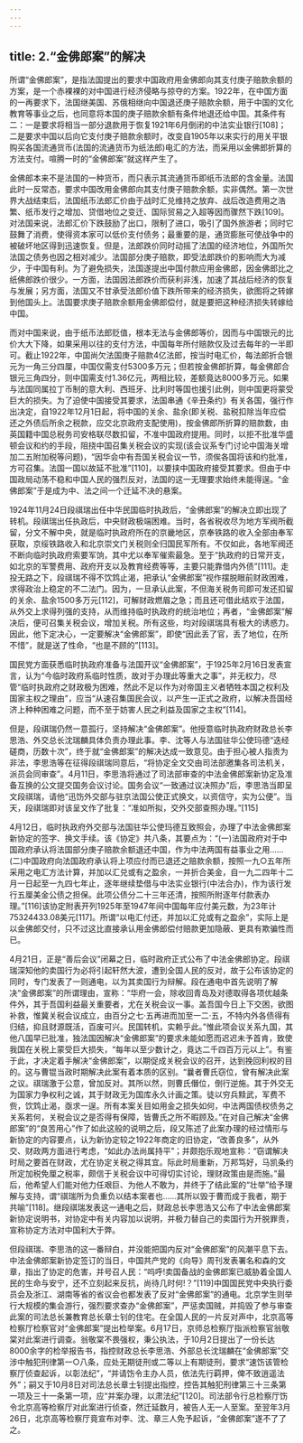 ```yaml
---
---
---
```

title: 2.“金佛郎案”的解决
---




所谓“金佛郎案”，是指法国提出的要求中国政府用金佛郎向其支付庚子赔款余额的方案，是一个赤裸裸的对中国进行经济侵略与掠夺的方案。1922年，在中国方面的一再要求下，法国继美国、苏俄相继向中国退还庚子赔款余额，用于中国的文化教育等事业之后，也同意将本国的庚子赔款余额有条件地退还给中国。其条件有二：一是要求将相当一部分退款用于恢复1921年6月倒闭的中法实业银行[108]；二是要求中国以后向它支付庚子赔款余额时，改变自1905年以来实行的用关平银购买各国流通货币(法国的流通货币为纸法郎)电汇的方法，而采用以金佛郎折算的方法支付。喧腾一时的“金佛郎案”就这样产生了。

金佛郎本来不是法国的一种货币，而只表示其流通货币即纸币法郎的含金量。法国此时一反常态，要求中国改用金佛郎向其支付庚子赔款余额，实非偶然。第一次世界大战结束后，法国纸币法郎汇价由于战时汇兑维持之放弃、战后改造费用之浩繁、纸币发行之增加、贷借地位之变迁、国际贸易之入超等因而骤然下跌[109]。对法国来说，法郎汇价下跌鼓励了出口，限制了进口，吸引了国外旅游者；同时它鼓舞了消费，使得资本家可以低价支付债务；最重要的是，通货膨胀可使战争中的被破坏地区得到迅速恢复。但是，法郎跌价同时动摇了法国的经济地位，外国所欠法国之债务也因之相对减少。法国部分庚子赔款，即受法郎跌价的影响而大为减少，于中国有利。为了避免损失，法国遂提出中国付款应用金佛郎，因金佛郎比之纸佛郎跌价很少。一方面，法国因法郎跌价而获利非浅，加速了其战后经济的恢复与发展；另方面，法国又不甘承受法郎价值下跌所带来的经济损失，欲图将之转嫁到他国头上。法国要求庚子赔款余额用金佛郎偿付，就是要把这种经济损失转嫁给中国。

而对中国来说，由于纸币法郎贬值，根本无法与金佛郎等价，因而与中国银元的比价大大下降，如果采用以往的支付方法，中国每年所付赔款仅及过去每年的一半即可。截止1922年，中国尚欠法国庚子赔款4亿法郎，按当时电汇价，每法郎折合银元为一角三分四厘，中国仅需支付5300多万元；但若按金佛郎折算，每金佛郎合银元三角四分，则中国需支付1.36亿元，两相比较，差额竟达8000多万元。如果与法国同属拉丁币制的意大利、西班牙、比利时等国也援引此例，则中国更将蒙受巨大的损失。为了迫使中国接受其要求，法国串通《辛丑条约》有关各国，强行作出决定，自1922年12月1日起，将中国的关余、盐余(即关税、盐税扣除当年应偿还之外债后所余之税款，应交北京政府支配使用)，按金佛郎所折算的赔款数，由英国籍中国总税务司安格联尽数扣留，不准中国政府提用。同时，以拒不批准华盛顿会议和约的手段，阻挠中国召集关税会议的实现(该会议系专门讨论中国海关增加二五附加税等问题)，“因华会中有吾国关税会议一节，须俟各国将该和约批准，方可召集。法国一国以故延不批准”[110]，以要挟中国政府接受其要求。但由于中国政局动荡不稳和中国人民的强烈反对，法国的这一无理要求始终未能得逞。“金佛郎案”于是成为中、法之间一个迁延不决的悬案。

1924年11月24日段祺瑞出任中华民国临时执政后，“金佛郎案”的解决立即出现了转机。段祺瑞出任执政后，中央财政极端困难。当时，各省税收尽为地方军阀所截留，分文不解中央，就是临时执政府所在的京畿地区，京奉铁路的收入全部由奉军获取，京绥铁路收入和北京崇文门关税则全归国民军所有。不仅如此，各地军阀还不断向临时执政府索要军饷，其中尤以奉军催索最急。至于“执政府的日常开支，如北京的军警费用、政府开支以及教育经费等等，主要只能靠借内外债”[111]。走投无路之下，段祺瑞不得不饮鸩止渴，把承认“金佛郎案”视作摆脱眼前财政困难，求得政治上稳定的不二法门。因为，一旦承认此案，不但海关税务司即可发还扣留的关余、盐余1500多万元[112]，可解财政燃眉之急；而且还可借此结欢于法国，从外交上求得列强的支持，从而维持临时执政府的统治地位；再者，“金佛郎案”解决后，便可召集关税会议，增加关税。所有这些，均对段祺瑞具有极大的诱惑力。因此，他下定决心，一定要解决“金佛郎案”，即使“因此丢了官，丢了地位，在所不惜”，就是送了性命，“也是不顾的”[113]。

国民党方面获悉临时执政府准备与法国开议“金佛郎案”，于1925年2月16日发表宣言，认为“今临时政府系临时性质，故对于办理此等重大之事”，并无权力，尽管“临时执政府之财政极为困难，然此不足以作为对帝国主义者牺牲本国之权利及国家主权之理由”，应当“从速召集国民会议，以产生一正式之政府，以解决吾国经济上种种困难之问题，而不至于妨害人民之利益及国家之主权”[114]。

但是，段祺瑞仍然一意孤行，坚持解决“金佛郎案”。他授意临时执政府财政总长李思浩、外交总长沈瑞麟具体负责办理此事。李、沈等人与法国驻华公使玛德“迭经磋商，历数十次”，终于就“金佛郎案”的解决达成一致意见。由于担心被人指责为非法，李思浩等在征得段祺瑞同意后，“将协定全文交由司法部邀集各司法机关，派员会同审查”。4月11日，李思浩将通过了司法部审查的中法金佛郎案新协定及准备互换的公文提交国务会议讨论。国务会议“一致通过议决照办”后，李思浩当即呈文段祺瑞，请他“迅饬外交部与驻京法国公使正式换文，以资信守，实为公便”。当天，段祺瑞即对该呈文作了批复：“准如所拟，交外交部查照办理。”[115]

4月12日，临时执政府外交部与法国驻华公使玛德互致照会，办理了中法金佛郎案新协定的签字、换文手续。该《协定》共八条，其要点为：“(一)法国政府对于中国政府承认将法国部分庚子赔款余额退还中国，作为中法两国有益事业之用……(二)中国政府向法国政府承认将上项应付而已退还之赔款余额，按照一九○五年所采用之电汇方法计算，并加以汇兑或有之盈余，一并折合美金，自一九二四年十二月一日起至一九四七年止，逐年继续垫借与中法实业银行(中法合办)，作为该行发行五厘美金公债之担保。此项公债分二十三年还清，按照所附逐年付款表办理。”[116]该协定附表开列1925年至1947年间中国每年应付美元数，为23年计75324433.08美元[117]。所谓“以电汇付还，并加以汇兑或有之盈余”，实际上是以金佛郎交付，只不过这比直接承认用金佛郎偿付赔款更加隐蔽、更具有欺骗性而已。

4月21日，正是“善后会议”闭幕之日，临时政府正式公布了中法金佛郎协定。段祺瑞深知他的卖国行为必将引起轩然大波，遭到全国人民的反对，故于公布该协定的同时，专门发表了一则通电，以为其卖国行为辩解。段在通电中首先说明了解决“金佛郎案”的所谓理由，宣称：“华府一会，除收回青岛及对德取得各项优越条件外，其于吾国利益最关重要者，尤在关税会议一事。盖吾国今日上下交困，欲图补救，惟冀关税会议成立，由百分之七·五再进而加至一二·五，不特内外各债得有归结，抑且财源既活，百废可兴。民国转机，实赖乎此。”惟此项会议关系九国，其他八国早已批准，独法国因解决“金佛郎案”的要求未能如愿而迟迟未予首肯，致使我国在关税上蒙受巨大损失，“每年以至少数计之，竟达二千四百万元以上”。有鉴于此，才决定着手解决“金佛郎案”，以期促成关税会议的召开，达到挽回利权的目的。这与曹锟当政时期解决此案有着本质的区别。“曩者曹氏窃位，曾有解决此案之议。祺瑞激于公意，曾加反对。其所以然，则曹氏僭位，倒行逆施。其于外交无为国家力争权利之诚，其于财政无为国库永久计画之策。徒以穷兵黩武，军费不赀，饮鸩止渴，亟求一逞。所有本案关目如用金之损失如何，中法两国债权债务之关系若何，关税会议之是否得有保障，皆曹氏之所不暇顾及。”在对自己解决“金佛郎案”的“良苦用心”作了如此这般的说明之后，段又陈述了此案办理的经过情形与新协定的内容要点，认为新协定较之1922年商定的旧协定，“改善良多”，从外交、财政两方面进行考虑，“如此办法尚属持平”；并颇抱乐观地宣称：“窃谓解决时局之要首在财政，尤在协定关税之得其宜。际此时局重新，万邦笃好，马凯条约所定加税免厘之税率，颇信于关税会议中可得切实讨论，理财政策由是而施。”最后，他希望人们能对他力任艰巨、为他人不敢为，并终于了结此案的“壮举”给予理解与支持，谓“祺瑞所为负重负以结本案者也……其所以毁于曹而成于我者，期于共喻”[118]。继段祺瑞发表这一通电之后，财政总长李思浩又公布了中法金佛郎案新协定说明书，对协定中有关内容加以说明，并极力替自己的卖国行为开脱罪责，宣称协定方法对中国利大于弊。

但段祺瑞、李思浩的这一番辩白，并没能把国内反对“金佛郎案”的风潮平息下去。中法金佛郎案新协定签订的当日，中国共产党的《向导》周刊发表署名和森的文章，指出了协定的危害，并号召人民：“呜呼!卖国备战的金佛郎案已威胁着全国人民的生命与安宁，还不立刻起来反抗，尚待几时何!？”[119]中国国民党中央执行委员会及浙江、湖南等省的省议会也都发表了反对“金佛郎案”的通电。北京学生则举行大规模的集会游行，强烈要求查办“金佛郎案”，严惩卖国贼，并捣毁了参与审查此案的司法总长兼教育总长章士钊的住宅。在全国人民的一片反对声中，北京高等检察厅检察官对“金佛郎案”提出检举案。6月17日，京师总检察厅指派检察官翁敬棠对此案进行调查。翁敬棠不畏强权，秉公执法，于10月2日提出了一份长达8000余字的检举报告书，指控财政总长李思浩、外部总长沈瑞麟在“金佛郎案”交涉中触犯刑律第一○八条，应处无期徒刑或二等以上有期徒刑，要求“速饬该管检察厅侦查起诉，以彰法纪”，“并请饬令主办人员，依法先行羁押，俾不致逍遥法外”；嗣又于10月8日对司法总长章士钊提出指控，控告其触犯刑律第三十三条第一项及三十一条第一项，应“并案办理，以肃法纪”[120]。司法部令行总检察厅饬令北京高等检察厅对此案进行侦查，然迁延数月，被告人无一人至案。至翌年3月26日，北京高等检察厅竟宣布对李、沈、章三人免予起诉，“金佛郎案”遂不了了之。